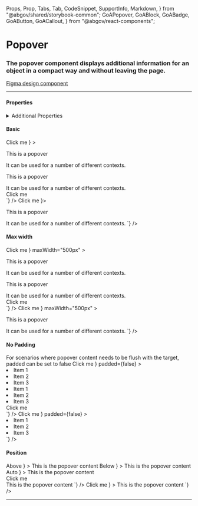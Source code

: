   Props,
  Prop,
  Tabs,
  Tab,
  CodeSnippet,
  SupportInfo,
  Markdown,
} from "@abgov/shared/storybook-common";
  GoAPopover,
  GoABlock,
  GoABadge,
  GoAButton,
  GoACallout,
} from "@abgov/react-components";

<Meta title="Components/Popover" />

# Popover

### The popover component displays additional information for an object in a compact way and without leaving the page.

[Figma design component](https://www.figma.com/file/3pb2IK8s2QUqWieH79KdN7/%E2%9D%96-Components-%7C-D3?node-id=9558%3A381654)

---

#### Properties

<Props showTabs={true}>
  <Prop
    name="maxWidth"
    type="string"
    description="The maxwidth of the popover container"
    defaultValue="320px"
  />
  <Prop
    name="padded"
    type="boolean"
    description="Whether or not the popover should have padding"
    defaultValue="true"
  />
  <Prop
    name="position"
    type="above | below | auto"
    defaultValue="auto"
    description="Provides control to where the popover content is positioned"
  />
  <Prop
    name="target"
    type="slot"
    lang="angular"
    defaultValue=""
    required="true"
    description="The target UI component to open the popover"
  />
  <Prop
    name="target"
    type="ReactNode"
    lang="react"
    defaultValue=""
    required="true"
    description="The target UI component to open the popover"
  />
</Props>

<details>
  <summary>Additional Properties</summary>
  <GoACallout>
    These margins would be applied to the target element and the popover will
    align itself accordingly
  </GoACallout>
  <Props showTabs={true}>
    <Prop
      name="mt"
      type="none | 3xs | 2xs | xs | s | m | l | xl | 2xl | 3xl | 4xl"
      defaultValue="none"
      description="Top margin"
    />
    <Prop
      name="mr"
      type="none | 3xs | 2xs | xs | s | m | l | xl | 2xl | 3xl | 4xl"
      defaultValue="none"
      description="Right margin"
    />
    <Prop
      name="mb"
      type="none | 3xs | 2xs | xs | s | m | l | xl | 2xl | 3xl | 4xl"
      defaultValue="none"
      description="Bottom margin"
    />
    <Prop
      name="ml"
      type="none | 3xs | 2xs | xs | s | m | l | xl | 2xl | 3xl | 4xl"
      defaultValue="none"
      description="Left margin"
    />
  </Props>
</details>

#### Basic

<Story name="Basic">
  <GoAPopover
    target={
      <GoAButton type="secondary" size="compact">
        Click me
      </GoAButton>
    }
  >
    <p>This is a popover</p>
    It can be used for a number of different contexts.
  </GoAPopover>
</Story>

<Tabs>
  <Tab label="Angular">
    <CodeSnippet
      lang="html"
      code={`
      <goa-popover>
        <p>This is a popover</p>
        It can be used for a number of different contexts.
        <div slot="target">
          <goa-button type="secondary" size="compact">Click me</goa-button>
        </div>
      </goa-popover>
    `}
    />
  </Tab>
  <Tab label="React">
    <CodeSnippet
      lang="tsx"
      code={`
      <GoAPopover target={
        <GoAButton type="secondary" size="compact">
          Click me
        </GoAButton>
      }>
        <p>This is a popover</p>
        It can be used for a number of different contexts.
      </GoAPopover>
    `}
    />
  </Tab>
</Tabs>

#### Max width

<Story name="Max width">
  <GoAPopover
    target={
      <GoAButton type="secondary" size="compact">
        Click me
      </GoAButton>
    }
    maxWidth="500px"
  >
    <p>This is a popover</p>
    It can be used for a number of different contexts.
  </GoAPopover>
</Story>

<Tabs>
  <Tab label="Angular">
    <CodeSnippet
      lang="html"
      code={`
      <goa-popover maxwidth="500px">
        <p>This is a popover</p>
        It can be used for a number of different contexts.
        <div slot="target">
          <goa-button type="secondary" size="compact">Click me</goa-button>
        </div>
      </goa-popover>
    `}
    />
  </Tab>
  <Tab label="React">
    <CodeSnippet
      lang="tsx"
      code={`
      <GoAPopover target={
        <GoAButton type="secondary" size="compact">
          Click me
        </GoAButton>
      }
      maxWidth="500px"
      >
        <p>This is a popover</p>
        It can be used for a number of different contexts.
      </GoAPopover>
    `}
    />
  </Tab>
</Tabs>

#### No Padding

<GoACallout>
  For scenarios where popover content needs to be flush with the target, padded
  can be set to false
</GoACallout>

<Story name="No Padding">
  <GoAPopover
    target={
      <GoAButton type="secondary" size="compact">
        Click me
      </GoAButton>
    }
    padded={false}
  >
    <li>Item 1</li>
    <li>Item 2</li>
    <li>Item 3</li>
  </GoAPopover>
</Story>

<Tabs>
  <Tab label="Angular">
    <CodeSnippet
      lang="html"
      code={`
      <goa-popover padded="false">
        <li>Item 1</li>
        <li>Item 2</li>
        <li>Item 3</li>
        <div slot="target">
          <goa-button type="secondary" size="compact">Click me</goa-button>
        </div>
      </goa-popover>
    `}
    />
  </Tab>
  <Tab label="React">
    <CodeSnippet
      lang="tsx"
      code={`
      <GoAPopover
        target={
          <GoAButton type="secondary" size="compact">
            Click me
          </GoAButton>
        }
        padded={false}
      >
        <li>Item 1</li>
        <li>Item 2</li>
        <li>Item 3</li>
      </GoAPopover>
    `}
    />
  </Tab>
</Tabs>

#### Position

<Story name="Position">
  <GoABlock gap="m">
    <GoAPopover
      position="above"
      target={
        <GoAButton type="secondary" size="compact">
          Above
        </GoAButton>
      }
    >
      This is the popover content
    </GoAPopover>
    <GoAPopover
      position="below"
      target={
        <GoAButton type="secondary" size="compact">
          Below
        </GoAButton>
      }
    >
      This is the popover content
    </GoAPopover>
    <GoAPopover
      position="auto"
      target={
        <GoAButton type="secondary" size="compact">
          Auto
        </GoAButton>
      }
    >
      This is the popover content
    </GoAPopover>
  </GoABlock>
</Story>

<Tabs>
  <Tab label="Angular">
    <CodeSnippet
      lang="html"
      code={`
      <goa-popover position="above">
        <div slot="target">
          <goa-button type="secondary" size="compact">Click me</goa-button>
        </div>
        This is the popover content
      </goa-popover>
    `}
    />
  </Tab>
  <Tab label="React">
    <CodeSnippet
      lang="tsx"
      code={`
      <GoAPopover
        position="above"
        target={
          <GoAButton type="secondary" size="compact">
            Click me
          </GoAButton>
        }
      >
        This is the popover content
      </GoAPopover>
    `}
    />
  </Tab>
</Tabs>

---

<SupportInfo />
